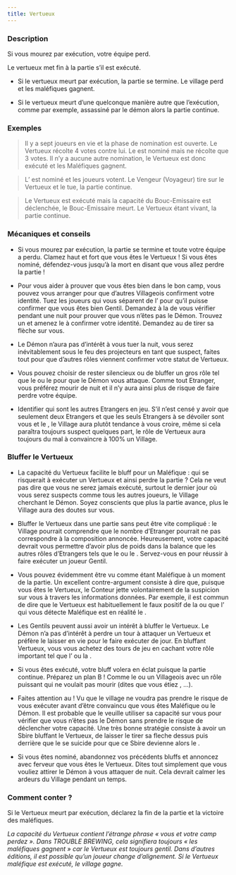 ```yaml
---
title: Vertueux
---
```



<Role VERTUEUX header />

### Description

Si vous mourez par exécution, votre équipe perd.

Le vertueux met fin à la partie s’il est exécuté.

-	Si le vertueux meurt par exécution, la partie se termine. Le village perd et les maléfiques gagnent.

-	Si le vertueux meurt d’une quelconque manière autre que l’exécution, comme par exemple, assassiné par le démon alors la partie continue.

### Exemples

> Il y a sept joueurs en vie et la phase de nomination est ouverte. Le Vertueux récolte 4 votes contre lui. Le <Role BARON /> est nominé mais ne récolte que 3 votes. Il n’y a aucune autre nomination, le Vertueux est donc exécuté et les Maléfiques gagnent.

> L’<Role IMP /> est nominé et les joueurs votent. Le Vengeur (Voyageur) tire sur le Vertueux et le tue, la partie continue.

> Le Vertueux est exécuté mais la capacité du Bouc-Emissaire est déclenchée, le Bouc-Emissaire meurt. Le Vertueux étant vivant, la partie continue.

### Mécaniques et conseils

- Si vous mourez par exécution, la partie se termine et toute votre équipe a perdu. Clamez haut et fort que vous êtes le Vertueux ! Si vous êtes nominé, défendez-vous jusqu’à la mort en disant que vous allez perdre la partie !

- Pour vous aider à prouver que vous êtes bien dans le bon camp, vous pouvez vous arranger pour que d’autres Villageois confirment votre identité. Tuez les joueurs qui vous séparent de l’<Role EMPATHIQUE /> pour qu’il puisse confirmer que vous êtes bien Gentil. Demandez à la <Role VOYANTE /> de vous vérifier pendant une nuit pour prouver que vous n’êtes pas le Démon. Trouvez un <Role GARDIEN /> et amenez le à confirmer votre identité. Demandez au <Role MERCENAIRE /> de tirer sa flèche sur vous.

- Le Démon n’aura pas d’intérêt à vous tuer la nuit, vous serez inévitablement sous le feu des projecteurs en tant que suspect, faites tout pour que d’autres rôles viennent confirmer votre statut de Vertueux.

- Vous pouvez choisir de rester silencieux ou de bluffer un gros rôle tel que le <Role MERCENAIRE /> ou le <Role MOINE /> pour que le Démon vous attaque. Comme tout Etranger, vous préférez mourir de nuit et il n’y aura ainsi plus de risque de faire perdre votre équipe.

- Identifier qui sont les autres Etrangers en jeu. S’il n’est censé y avoir que seulement deux Etrangers et que les seuls Etrangers à se dévoiler sont vous et le <Role RECLUS />, le Village aura plutôt tendance à vous croire, même si cela paraîtra toujours suspect quelques part, le rôle de Vertueux aura toujours du mal à convaincre à 100% un Village.

### Bluffer le Vertueux

- La capacité du Vertueux facilite le bluff pour un Maléfique : qui se risquerait à exécuter un Vertueux et ainsi perdre la partie ? Cela ne veut pas dire que vous ne serez jamais exécuté, surtout le dernier jour où vous serez suspects comme tous les autres joueurs, le Village cherchant le Démon. Soyez conscients que plus la partie avance, plus le Village aura des doutes sur vous.

- Bluffer le Vertueux dans une partie sans <Role BARON /> peut être vite compliqué : le Village pourrait comprendre que le nombre d’Etranger pourrait ne pas correspondre à la composition annoncée. Heureusement, votre capacité devrait vous permettre d’avoir plus de poids dans la balance que les autres rôles d’Etrangers tels que le <Role RECLUS /> ou le <Role MAJORDOME />. Servez-vous en pour réussir à faire exécuter un joueur Gentil.

- Vous pouvez évidemment être vu comme étant Maléfique à un moment de la partie. Un excellent contre-argument consiste à dire que, puisque vous êtes le Vertueux, le Conteur jette volontairement de la suspicion sur vous à travers les informations données. Par exemple, il est commun de dire que le Vertueux est habituellement le faux positif de la <Role VOYANTE /> ou que l’<Role EMPATHIQUE /> qui vous détecte Maléfique est en réalité le <Role SOULARD />.

- Les Gentils peuvent aussi avoir un intérêt à bluffer le Vertueux. Le Démon n’a pas d’intérêt à perdre un tour à attaquer un Vertueux et préfère le laisser en vie pour le faire exécuter de jour. En bluffant Vertueux, vous vous achetez des tours de jeu en cachant votre rôle important tel que l’<Role EMPATHIQUE /> ou la <Role VOYANTE />.

- Si vous êtes exécuté, votre bluff volera en éclat puisque la partie continue. Préparez un plan B ! Comme le <Role RECLUS /> ou un Villageois avec un rôle puissant qui ne voulait pas mourir (dites que vous étiez <Role CROQUE_MORT />, <Role MERCENAIRE />...).

- Faites attention au <Role MERCENAIRE /> ! Vu que le village ne voudra pas prendre le risque de vous exécuter avant d’être convaincu que vous êtes Maléfique ou le Démon. Il est probable que le <Role MERCENAIRE /> veuille utiliser sa capacité sur vous pour vérifier que vous n’êtes pas le Démon sans prendre le risque de déclencher votre capacité. Une très bonne stratégie consiste à avoir un Sbire bluffant le Vertueux, de laisser le <Role MERCENAIRE /> tirer sa fleche dessus puis derrière que le <Role IMP /> se suicide pour que ce Sbire devienne alors le <Role IMP />.

- Si vous êtes nominé, abandonnez vos précédents bluffs et annoncez avec ferveur que vous êtes le Vertueux. Dites tout simplement que vous vouliez attirer le Démon à vous attaquer de nuit. Cela devrait calmer les ardeurs du Village pendant un temps.

### Comment conter ?

Si le Vertueux meurt par exécution, déclarez la fin de la partie et la victoire des maléfiques.

_La capacité du Vertueux contient l’étrange phrase « vous et votre camp perdez ». Dans TROUBLE BREWING, cela signifiera toujours « les maléfiques gagnent » car le Vertueux est toujours gentil. Dans d’autres éditions, il est possible qu’un joueur change d’alignement. Si le Vertueux maléfique est exécuté, le village gagne._

